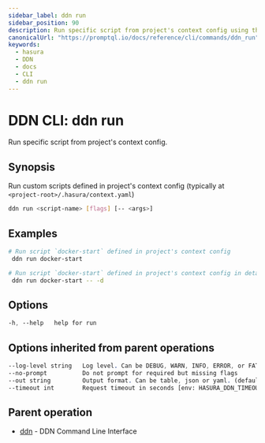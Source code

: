```yaml
---
sidebar_label: ddn run
sidebar_position: 90
description: Run specific script from project's context config using the DDN CLI
canonicalUrl: "https://promptql.io/docs/reference/cli/commands/ddn_run"
keywords:
  - hasura
  - DDN
  - docs
  - CLI
  - ddn run
---
```


# DDN CLI: ddn run

Run specific script from project's context config.

## Synopsis

Run custom scripts defined in project's context config (typically at `<project-root>/.hasura/context.yaml`)

```bash
ddn run <script-name> [flags] [-- <args>]
```

## Examples

```bash
# Run script `docker-start` defined in project's context config
 ddn run docker-start

# Run script `docker-start` defined in project's context config in detached mode
 ddn run docker-start -- -d
```

## Options

```sass
-h, --help   help for run
```

## Options inherited from parent operations

```sass
--log-level string   Log level. Can be DEBUG, WARN, INFO, ERROR, or FATAL. (default "INFO")
--no-prompt          Do not prompt for required but missing flags
--out string         Output format. Can be table, json or yaml. (default "table")
--timeout int        Request timeout in seconds [env: HASURA_DDN_TIMEOUT] (default 100)
```

## Parent operation

- [ddn](/reference/cli/commands/ddn) - DDN Command Line Interface
